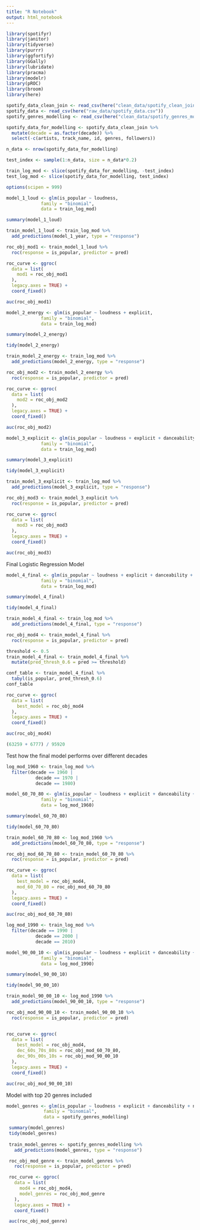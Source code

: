 ```yaml
---
title: "R Notebook"
output: html_notebook
---
```


```r
library(spotifyr)
library(janitor)
library(tidyverse)
library(purrr)
library(ggfortify)
library(GGally)
library(lubridate)
library(pracma)
library(modelr)
library(pROC)
library(broom)
library(here)
```


```r
spotify_data_clean_join <- read_csv(here("clean_data/spotify_clean_join.csv"))
spotify_data <- read_csv(here("raw_data/spotify_data.csv"))
spotify_genres_modelling <- read_csv(here("clean_data/spotify_genres_modelling.csv"))
```

```r
spotify_data_for_modelling <- spotify_data_clean_join %>% 
  mutate(decade = as.factor(decade)) %>% 
  select(-c(artists, track_name, id, genres, followers))
```

```r
n_data <- nrow(spotify_data_for_modelling)

test_index <- sample(1:n_data, size = n_data*0.2)

train_log_mod <- slice(spotify_data_for_modelling, -test_index)
test_log_mod <- slice(spotify_data_for_modelling, test_index)

options(scipen = 999)

```


```r
model_1_loud <- glm(is_popular ~ loudness,
             family = "binomial",
             data = train_log_mod)

summary(model_1_loud)

train_model_1_loud <- train_log_mod %>%
  add_predictions(model_1_year, type = "response")

roc_obj_mod1 <- train_model_1_loud %>%
  roc(response = is_popular, predictor = pred)

roc_curve <- ggroc(
  data = list(
    mod1 = roc_obj_mod1
  ), 
  legacy.axes = TRUE) +
  coord_fixed()

auc(roc_obj_mod1)
```


```r
model_2_energy <- glm(is_popular ~ loudness + explicit,
             family = "binomial",
             data = train_log_mod)

summary(model_2_energy)

tidy(model_2_energy)

train_model_2_energy <- train_log_mod %>%
  add_predictions(model_2_energy, type = "response")

roc_obj_mod2 <- train_model_2_energy %>%
  roc(response = is_popular, predictor = pred)

roc_curve <- ggroc(
  data = list(
    mod2 = roc_obj_mod2
  ), 
  legacy.axes = TRUE) +
  coord_fixed()

auc(roc_obj_mod2)
```

```r
model_3_explicit <- glm(is_popular ~ loudness + explicit + danceability,
             family = "binomial",
             data = train_log_mod)

summary(model_3_explicit)

tidy(model_3_explicit)

train_model_3_explicit <- train_log_mod %>%
  add_predictions(model_3_explicit, type = "response")

roc_obj_mod3 <- train_model_3_explicit %>%
  roc(response = is_popular, predictor = pred)

roc_curve <- ggroc(
  data = list(
    mod3 = roc_obj_mod3
  ), 
  legacy.axes = TRUE) +
  coord_fixed()

auc(roc_obj_mod3)
```


Final Logistic Regression Model
```r
model_4_final <- glm(is_popular ~ loudness + explicit + danceability + no_of_artists,
             family = "binomial",
             data = train_log_mod)

summary(model_4_final)

tidy(model_4_final)

train_model_4_final <- train_log_mod %>%
  add_predictions(model_4_final, type = "response")

roc_obj_mod4 <- train_model_4_final %>%
  roc(response = is_popular, predictor = pred)

threshold <- 0.5
train_model_4_final <- train_model_4_final %>%
  mutate(pred_thresh_0.6 = pred >= threshold)

conf_table <- train_model_4_final %>%
  tabyl(is_popular, pred_thresh_0.6)
conf_table

roc_curve <- ggroc(
  data = list(
    best_model = roc_obj_mod4
  ), 
  legacy.axes = TRUE) +
  coord_fixed()

auc(roc_obj_mod4)
```


```r
(63259 + 6777) / 95920
```



Test how the final model performs over different decades

```r
log_mod_1960 <- train_log_mod %>% 
  filter(decade == 1960 |
           decade == 1970 |
           decade == 1980)

model_60_70_80 <- glm(is_popular ~ loudness + explicit + danceability + no_of_artists,
             family = "binomial",
             data = log_mod_1960)

summary(model_60_70_80)

tidy(model_60_70_80)

train_model_60_70_80 <- log_mod_1960 %>%
  add_predictions(model_60_70_80, type = "response")

roc_obj_mod_60_70_80 <- train_model_60_70_80 %>%
  roc(response = is_popular, predictor = pred)

roc_curve <- ggroc(
  data = list(
    best_model = roc_obj_mod4,
    mod_60_70_80 = roc_obj_mod_60_70_80
  ), 
  legacy.axes = TRUE) +
  coord_fixed()

auc(roc_obj_mod_60_70_80)
```
```r
log_mod_1990 <- train_log_mod %>% 
  filter(decade == 1990 |
           decade == 2000 |
           decade == 2010)

model_90_00_10 <- glm(is_popular ~ loudness + explicit + danceability + no_of_artists,
             family = "binomial",
             data = log_mod_1990)

summary(model_90_00_10)

tidy(model_90_00_10)

train_model_90_00_10 <- log_mod_1990 %>%
  add_predictions(model_90_00_10, type = "response")

roc_obj_mod_90_00_10 <- train_model_90_00_10 %>%
  roc(response = is_popular, predictor = pred)


roc_curve <- ggroc(
  data = list(
    best_model = roc_obj_mod4,
    dec_60s_70s_80s = roc_obj_mod_60_70_80,
    dec_90s_00s_10s = roc_obj_mod_90_00_10
  ), 
  legacy.axes = TRUE) +
  coord_fixed()

auc(roc_obj_mod_90_00_10)
```



Model with top 20 genres included
```r
model_genres <- glm(is_popular ~ loudness + explicit + danceability + no_of_artists + energy + top_genres,
              family = "binomial",
              data = spotify_genres_modelling)

 summary(model_genres)
 tidy(model_genres)
 
 train_model_genres <- spotify_genres_modelling %>%
   add_predictions(model_genres, type = "response")

 roc_obj_mod_genre <- train_model_genres %>%
   roc(response = is_popular, predictor = pred)

 roc_curve <- ggroc(
   data = list(
     mod4 = roc_obj_mod4,
     model_genres = roc_obj_mod_genre
   ),
   legacy.axes = TRUE) +
   coord_fixed()

 auc(roc_obj_mod_genre)
```

